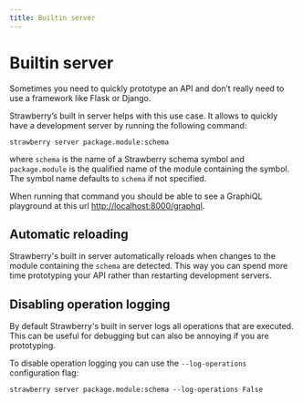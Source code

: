 ```yaml
---
title: Builtin server
---
```


# Builtin server

Sometimes you need to quickly prototype an API and don’t really need to use a
framework like Flask or Django.

Strawberry’s built in server helps with this use case. It allows to quickly have
a development server by running the following command:

```shell
strawberry server package.module:schema
```

where `schema` is the name of a Strawberry schema symbol and `package.module` is
the qualified name of the module containing the symbol. The symbol name defaults
to `schema` if not specified.

When running that command you should be able to see a GraphiQL playground at
this url [http://localhost:8000/graphql](http://localhost:8000/graphql).

## Automatic reloading

Strawberry's built in server automatically reloads when changes to the module
containing the `schema` are detected. This way you can spend more time
prototyping your API rather than restarting development servers.

## Disabling operation logging

By default Strawberry's built in server logs all operations that are executed.
This can be useful for debugging but can also be annoying if you are
prototyping.

To disable operation logging you can use the `--log-operations` configuration
flag:

```shell
strawberry server package.module:schema --log-operations False
```